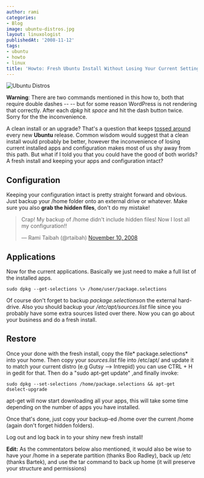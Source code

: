 ```yaml
---
author: rami
categories:
- Blog
image: ubuntu-distros.jpg
layout: linuxologist
publishedAt: '2008-11-12'
tags:
- ubuntu
- howto
- linux
title: 'Howto: Fresh Ubuntu Install Without Losing Your Current Settings'
---
```


![Ubuntu Distros](/assets/images/content/blog/ubuntu-distros.jpg)

**Warning**: There are  two commands mentioned in this how to, both that require double dashes -- -- but for some reason WordPress is not rendering that correctly. After each _dpkg_ hit _space_ and hit the dash button twice. Sorry for the the inconvenience.

A clean install or an upgrade? That's a question that keeps [tossed around](http://www.linux.com/feature/134517 "tossed around") every new **Ubuntu** release. Common wisdom would suggest that a clean install would probably be better, however the inconvenience of losing current installed apps and configuration makes most of us shy away from this path. But what if I told you that you could have the good of both worlds? A fresh install and keeping your apps and configuration intact?

## Configuration

Keeping your configuration intact is pretty straight forward and obvious. Just backup your /home folder onto an external drive or whatever. Make sure you also **grab the hidden files**, don't do my mistake!

<blockquote class="twitter-tweet" lang="en"><p lang="en" dir="ltr">Crap! My backup of /home didn&#39;t include hidden files! Now I lost all my configuration!!</p>&mdash; Rami Taibah (@rtaibah) <a href="https://twitter.com/rtaibah/status/999382370">November 10, 2008</a></blockquote>
<script async src="//platform.twitter.com/widgets.js" charset="utf-8"></script>

## Applications

Now for the current applications. Basically we just need to make a full list of the installed apps.

    sudo dpkg --get-selections \> /home/user/package.selections

Of course don't forget to backup *package.selections*on the external hard-drive. Also you should backup your */etc/apt/sources.list* file since you probably have some extra sources listed over there. Now you can go about your business and do a fresh install.

## Restore

Once your done with the fresh install, copy the file* package.selections* into your home. Then copy your *sources.list* file into /etc/apt/ and update it to match your current distro (e.g Gutsy --> Intrepid) you can use CTRL + H in gedit for that. Then do a "sudo apt-get update" ,and finally invoke:

    sudo dpkg --set-selections /home/package.selections && apt-get dselect-upgrade

apt-get will now start downloading all your apps, this will take some time depending on the number of apps you have installed.

Once that's done, just copy your backup-ed /home over the current /home (again don't forget hidden folders).

Log out and log back in to your shiny new fresh install!

**Edit:** As the commentators below also mentioned, it would also be wise to have your /home in a seperate partition (thanks Boo Radley), back  up /etc (thanks Bartek), and use the tar command to back up home (it will preserve your structure and permissions)